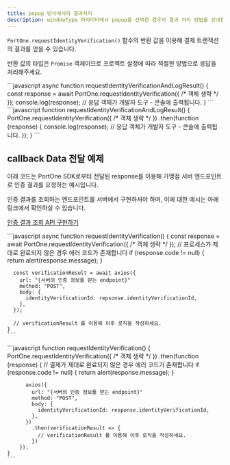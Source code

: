 ```yaml
---
title: popup 방식에서의 결과처리
description: windowType 파라미터에서 popup을 선택한 경우의 결과 처리 방법을 안내합니다.
---
```




`PortOne.requestIdentityVerification()` 함수의 반환 값을 이용해 결제 트랜잭션의 결과를 얻을 수 있습니다.

반환 값의 타입은 `Promise` 객체이므로 프로젝트 설정에 따라 적절한 방법으로 응답을 처리해주세요.

<Tabs>
  <Tab title="ES6 (async-await)">
    ```javascript
    async function requestIdentityVerificationAndLogResult() {
      const response = await PortOne.requestIdentityVerification({ /* 객체 생략 */ });
      console.log(response); // 응답 객체가 개발자 도구 - 콘솔에 출력됩니다.
    }
    ```

  </Tab>

  <Tab title="ES5 (then)">
    ```javascript
    function requestIdentityVerificationAndLogResult() {
      PortOne.requestIdentityVerification({ /* 객체 생략 */ })
        .then(function (response) {
          console.log(response); // 응답 객체가 개발자 도구 - 콘솔에 출력됩니다.
        });
    }
    ```

  </Tab>
</Tabs>

## callback Data 전달 예제

아래 코드는 PortOne SDK로부터 전달된 response를 이용해 가맹점 서버 엔드포인트로 인증 결과를 요청하는 예시입니다.

인증 결과를 조회하는 엔드포인트를 서버에서 구현하셔야 하며, 이에 대한 예시는 아래 링크에서 확인하실 수 있습니다.

[인증 결과 조회 API 구현하기](../4)

<Tabs>
  <Tab title="ES6 (async-await)">
    ```javascript
    async function requestIdentityVerification() {
      const response = await PortOne.requestIdentityVerification({ /* 객체 생략 */ });
      // 프로세스가 제대로 완료되지 않은 경우 에러 코드가 존재합니다
      if (response.code != null) {
        return alert(response.message);
      }

      const verificationResult = await axios({
        url: "{서버의 인증 정보를 받는 endpoint}"
        method: "POST",
        body: {
          identityVerificationId: repsonse.identityVerificationId,
        },
      });

      // verificationResult 를 이용해 이후 로직을 작성하세요.
    }
    ```

  </Tab>

  <Tab title="ES5 (then)">
    ```javascript
    function requestIdentityVerification() {
      PortOne.requestIdentityVerification({ /* 객체 생략 */ })
        .then(function (response) {
          // 결제가 제대로 완료되지 않은 경우 에러 코드가 존재합니다
          if (response.code != null) {
            return alert(response.message);
          }

          axios({
            url: "{서버의 인증 정보를 받는 endpoint}"
            method: "POST",
            body: {
              identityVerificationId: response.identityVerificationId,
            },
          })
            .then(verificationResult => {
              // verificationResult 를 이용해 이후 로직을 작성하세요.
            })
        });
    }
    ```

  </Tab>
</Tabs>
